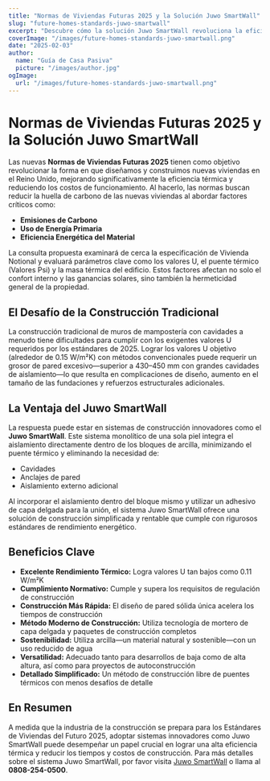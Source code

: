 ```yaml
---
title: "Normas de Viviendas Futuras 2025 y la Solución Juwo SmartWall"
slug: "future-homes-standards-juwo-smartwall"
excerpt: "Descubre cómo la solución Juwo SmartWall revoluciona la eficiencia térmica y los estándares de construcción para las viviendas del futuro."
coverImage: "/images/future-homes-standards-juwo-smartwall.png"
date: "2025-02-03"
author:
  name: "Guía de Casa Pasiva"
  picture: "/images/author.jpg"
ogImage:
  url: "/images/future-homes-standards-juwo-smartwall.png"
---
```


# Normas de Viviendas Futuras 2025 y la Solución Juwo SmartWall

Las nuevas **Normas de Viviendas Futuras 2025** tienen como objetivo revolucionar la forma en que diseñamos y construimos nuevas viviendas en el Reino Unido, mejorando significativamente la eficiencia térmica y reduciendo los costos de funcionamiento. Al hacerlo, las normas buscan reducir la huella de carbono de las nuevas viviendas al abordar factores críticos como:

- **Emisiones de Carbono**
- **Uso de Energía Primaria**
- **Eficiencia Energética del Material**

La consulta propuesta examinará de cerca la especificación de Vivienda Notional y evaluará parámetros clave como los valores U, el puente térmico (Valores Psi) y la masa térmica del edificio. Estos factores afectan no solo el confort interno y las ganancias solares, sino también la hermeticidad general de la propiedad.

## El Desafío de la Construcción Tradicional

La construcción tradicional de muros de mampostería con cavidades a menudo tiene dificultades para cumplir con los exigentes valores U requeridos por los estándares de 2025. Lograr los valores U objetivo (alrededor de 0.15 W/m²K) con métodos convencionales puede requerir un grosor de pared excesivo—superior a 430–450 mm con grandes cavidades de aislamiento—lo que resulta en complicaciones de diseño, aumento en el tamaño de las fundaciones y refuerzos estructurales adicionales.

## La Ventaja del Juwo SmartWall

La respuesta puede estar en sistemas de construcción innovadores como el **Juwo SmartWall**. Este sistema monolítico de una sola piel integra el aislamiento directamente dentro de los bloques de arcilla, minimizando el puente térmico y eliminando la necesidad de:

- Cavidades
- Anclajes de pared
- Aislamiento externo adicional

Al incorporar el aislamiento dentro del bloque mismo y utilizar un adhesivo de capa delgada para la unión, el sistema Juwo SmartWall ofrece una solución de construcción simplificada y rentable que cumple con rigurosos estándares de rendimiento energético.

## Beneficios Clave

- **Excelente Rendimiento Térmico:** Logra valores U tan bajos como 0.11 W/m²K
- **Cumplimiento Normativo:** Cumple y supera los requisitos de regulación de construcción
- **Construcción Más Rápida:** El diseño de pared sólida única acelera los tiempos de construcción
- **Método Moderno de Construcción:** Utiliza tecnología de mortero de capa delgada y paquetes de construcción completos
- **Sostenibilidad:** Utiliza arcilla—un material natural y sostenible—con un uso reducido de agua
- **Versatilidad:** Adecuado tanto para desarrollos de baja como de alta altura, así como para proyectos de autoconstrucción
- **Detallado Simplificado:** Un método de construcción libre de puentes térmicos con menos desafíos de detalle

## En Resumen

A medida que la industria de la construcción se prepara para los Estándares de Viviendas del Futuro 2025, adoptar sistemas innovadores como Juwo SmartWall puede desempeñar un papel crucial en lograr una alta eficiencia térmica y reducir los tiempos y costos de construcción. Para más detalles sobre el sistema Juwo SmartWall, por favor visita [Juwo SmartWall](http://www.Juwo-SmartWall.co.uk) o llama al **0808-254-0500**.